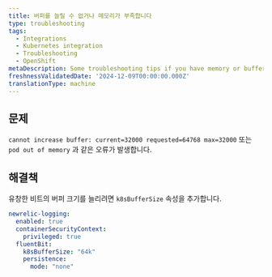 ```yaml
---
title: 버퍼를 늘릴 수 없거나 메모리가 부족합니다
type: troubleshooting
tags:
  - Integrations
  - Kubernetes integration
  - Troubleshooting
  - OpenShift
metaDescription: Some troubleshooting tips if you have memory or buffer errors on the fluent bit pods
freshnessValidatedDate: '2024-12-09T00:00:00.000Z'
translationType: machine
---
```


## 문제

`cannot increase buffer: current=32000 requested=64768 max=32000` 또는 `pod out of memory` 과 같은 오류가 발생합니다.

## 해결책

유창한 비트의 버퍼 크기를 늘리려면 `k8sBufferSize` 속성을 추가합니다.

```yaml
newrelic-logging:
  enabled: true
  containerSecurityContext:
    privileged: true
  fluentBit:
    k8sBufferSize: "64k"
    persistence:
      mode: "none"
```